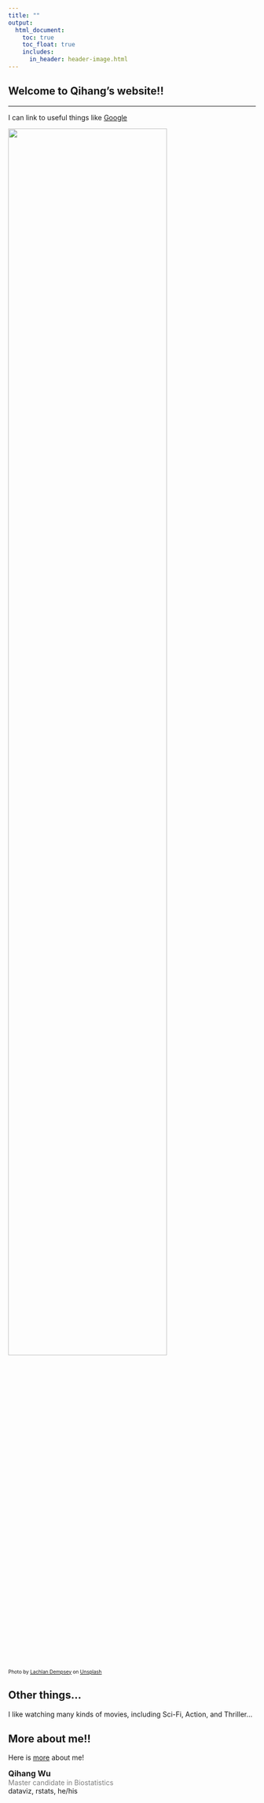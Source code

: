 ```yaml
---
title: ""
output: 
  html_document:
    toc: true
    toc_float: true
    includes:
      in_header: header-image.html
---
```


## Welcome to Qihang's website!!

------------------------------------------------------------------
I can link to useful things like [Google](https://www.google.com/)

<img src="images/pic1.jpg" style = "width:80%">  

<font size="1"> Photo by <u>[Lachlan Dempsey](https://unsplash.com/@lachlanjdempsey)</u>
on <u>[Unsplash](https://unsplash.com/)</u></font>

## Other things...
I like watching many kinds of movies, including Sci-Fi, Action, and Thriller...

## More about me!!

Here is [more](resume.html) about me!


<font size = "3">**Qihang Wu**</font>  
<span style = "color: gray">Master candidate in Biostatistics</span>  
dataviz, rstats, he/his    
[<i class = "fab fa-linkedin"></i>](https://www.linkedin.com/in/qihang-wu-2b1b45193/)
[<i class = "fab fa-twitter"></i>](https://twitter.com/QihangWu1)
[<i class = "fab fa-facebook-square"></i>](https://www.facebook.com/qihang.wu.56/)

